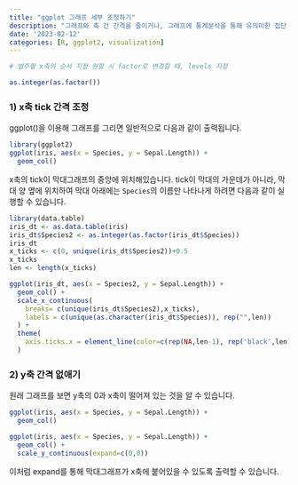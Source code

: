 ```yaml
---
title: "ggplot 그래프 세부 조정하기"
description: "그래프와 축 간 간격을 줄이거나, 그래프에 통계분석을 통해 유의미한 집단 간 차이 표시하는 방법을 살펴봅시다."
date: '2023-02-12'
categories: [R, ggplot2, visualization]
---
```


```r
# 범주형 x축의 순서 지정 원할 시 factor로 변경할 때, levels 지정

as.integer(as.factor())
```

### 1) x축 tick 간격 조정

ggplot()을 이용해 그래프를 그리면 일반적으로 다음과 같이 출력됩니다.

```r
library(ggplot2)
ggplot(iris, aes(x = Species, y = Sepal.Length)) +
  geom_col()
```

x축의 tick이 막대그래프의 중앙에 위치해있습니다. tick이 막대의 가운데가 아니라, 막대 양 옆에 위치하여 막대 아래에는 `Species`의 이름만 나타나게 하려면 다음과 같이 실행할 수 있습니다.

```r
library(data.table)
iris_dt <- as.data.table(iris)
iris_dt$Species2 <- as.integer(as.factor(iris_dt$Species))
iris_dt
x_ticks <- c(0, unique(iris_dt$Species2))+0.5
x_ticks
len <- length(x_ticks)

ggplot(iris_dt, aes(x = Species2, y = Sepal.Length)) +
  geom_col() +
  scale_x_continuous(
    breaks= c(unique(iris_dt$Species2),x_ticks),
    labels = c(unique(as.character(iris_dt$Species)), rep("",len))
  ) +
  theme(
    axis.ticks.x = element_line(color=c(rep(NA,len-1), rep('black',len)))
  )
```

### 2) y축 간격 없애기

원래 그래프를 보면 y축의 0과 x축이 떨어져 있는 것을 알 수 있습니다.

```r
ggplot(iris, aes(x = Species, y = Sepal.Length)) +
  geom_col()
```

```r
ggplot(iris, aes(x = Species, y = Sepal.Length)) +
  geom_col() +
  scale_y_continuous(expand=c(0,0))
```

이처럼 expand를 통해 막대그래프가 x축에 붙어있을 수 있도록 출력할 수 있습니다.
